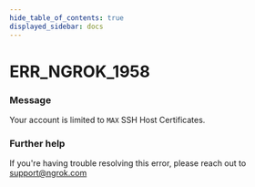 ```yaml
---
hide_table_of_contents: true
displayed_sidebar: docs
---
```



# ERR_NGROK_1958

### Message

Your account is limited to `MAX` SSH Host Certificates.

<ErrorDetails error="err_ngrok_1958" />

### Further help

If you're having trouble resolving this error, please reach out to [support@ngrok.com](mailto:support@ngrok.com?subject=Help%20with%20ERR_NGROK_1958)
